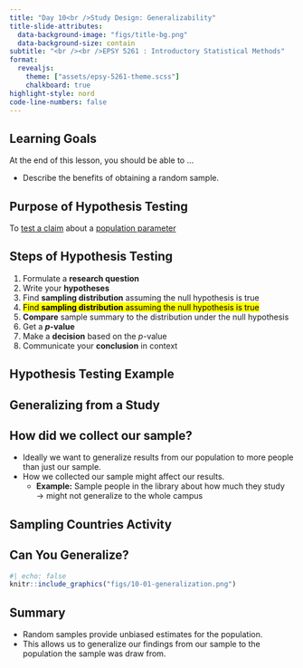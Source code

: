 ```yaml
---
title: "Day 10<br />Study Design: Generalizability"
title-slide-attributes:
  data-background-image: "figs/title-bg.png"
  data-background-size: contain
subtitle: "<br /><br />EPSY 5261 : Introductory Statistical Methods"
format:
  revealjs: 
    theme: ["assets/epsy-5261-theme.scss"]
    chalkboard: true
highlight-style: nord
code-line-numbers: false
---
```




## Learning Goals

At the end of this lesson, you should be able to ...

- Describe the benefits of obtaining a random sample.



## Purpose of Hypothesis Testing

:::{.v-center-container}
To [test a claim]{style="text-decoration: underline;"} about a [population parameter]{style="text-decoration: underline;"}
:::


## Steps of Hypothesis Testing {#sec-slide-9}

1. Formulate a **research question**
2. Write your **hypotheses**
3. [Find **sampling distribution** assuming the null hypothesis is true]{.rn rn-type=highlight rn-multiline=true}
3. <mark>Find **sampling distribution** assuming the null hypothesis is true</mark>
4. **Compare** sample summary to the distribution under the null hypothesis
5. Get a **_p_-value**
6. Make a **decision** based on the *p*-value 
7. Communicate your **conclusion** in context


## Hypothesis Testing Example {.center background-image="figs/section-bg.png" background-size=contain}


## Generalizing from a Study {.center background-image="figs/section-bg.png" background-size=contain}


## How did we collect our sample?

- Ideally we want to generalize results from our population to more people than just our sample.
- How we collected our sample might affect our results.
  + **Example:** Sample people in the library about how much they study → might not generalize to the whole campus


## Sampling Countries Activity {.center background-image="figs/section-bg.png" background-size=contain}


## Can You Generalize?

```r
#| echo: false
knitr::include_graphics("figs/10-01-generalization.png")
```


## Summary

- Random samples provide unbiased estimates for the population.
- This allows us to generalize our findings from our sample to the population the sample was draw from.





